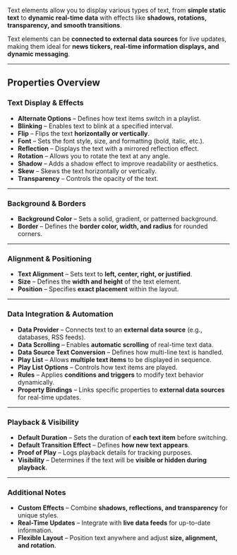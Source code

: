 
Text elements allow you to display various types of text, from **simple static text** to **dynamic real-time data** with effects like **shadows, rotations, transparency, and smooth transitions**.  

Text elements can be **connected to external data sources** for live updates, making them ideal for **news tickers, real-time information displays, and dynamic messaging**.  

---

## **Properties Overview**  

### **Text Display & Effects**  
- **Alternate Options** – Defines how text items switch in a playlist.  
- **Blinking** – Enables text to blink at a specified interval.  
- **Flip** – Flips the text **horizontally or vertically**.  
- **Font** – Sets the font style, size, and formatting (bold, italic, etc.).  
- **Reflection** – Displays the text with a mirrored reflection effect.  
- **Rotation** – Allows you to rotate the text at any angle.  
- **Shadow** – Adds a shadow effect to improve readability or aesthetics.  
- **Skew** – Skews the text horizontally or vertically.  
- **Transparency** – Controls the opacity of the text.  

---

### **Background & Borders**  
- **Background Color** – Sets a solid, gradient, or patterned background.  
- **Border** – Defines the **border color, width, and radius** for rounded corners.  

---

### **Alignment & Positioning**  
- **Text Alignment** – Sets text to **left, center, right, or justified**.  
- **Size** – Defines the **width and height** of the text element.  
- **Position** – Specifies **exact placement** within the layout.  

---

### **Data Integration & Automation**  
- **Data Provider** – Connects text to an **external data source** (e.g., databases, RSS feeds).  
- **Data Scrolling** – Enables **automatic scrolling** of real-time text data.  
- **Data Source Text Conversion** – Defines how multi-line text is handled.  
- **Play List** – Allows **multiple text items** to be displayed in sequence.  
- **Play List Options** – Controls how text items are played.  
- **Rules** – Applies **conditions and triggers** to modify text behavior dynamically.  
- **Property Bindings** – Links specific properties to **external data sources** for real-time updates.  

---

### **Playback & Visibility**  
- **Default Duration** – Sets the duration of **each text item** before switching.  
- **Default Transition Effect** – Defines **how new text appears**.  
- **Proof of Play** – Logs playback details for tracking purposes.  
- **Visibility** – Determines if the text will be **visible or hidden during playback**.  

---

### **Additional Notes**  
- **Custom Effects** – Combine **shadows, reflections, and transparency** for unique styles.  
- **Real-Time Updates** – Integrate with **live data feeds** for up-to-date information.  
- **Flexible Layout** – Position text anywhere and adjust **size, alignment, and rotation**.  
